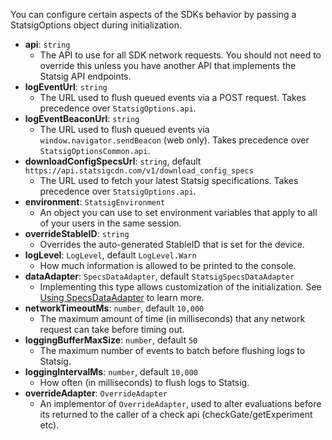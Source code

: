 You can configure certain aspects of the SDKs behavior by passing a StatsigOptions object during initialization.

- **api**: `string`
  - The API to use for all SDK network requests. You should not need to override this unless you have another API that implements the Statsig API endpoints.
- **logEventUrl**: `string`
  - The URL used to flush queued events via a POST request. Takes precedence over `StatsigOptions.api`.
- **logEventBeaconUrl**: `string`
  - The URL used to flush queued events via `window.navigator.sendBeacon` (web only). Takes precedence over `StatsigOptionsCommon.api`.
- **downloadConfigSpecsUrl**: `string`, default `https://api.statsigcdn.com/v1/download_config_specs`
  - The URL used to fetch your latest Statsig specifications. Takes precedence over `StatsigOptions.api`.
- **environment**: `StatsigEnvironment`
  - An object you can use to set environment variables that apply to all of your users in the same session.
- **overrideStableID**: `string`
  - Overrides the auto-generated StableID that is set for the device.
- **logLevel**: `LogLevel`, default `LogLevel.Warn`
  - How much information is allowed to be printed to the console.
- **dataAdapter**: `SpecsDataAdapter`, default `StatsigSpecsDataAdapter`
  - Implementing this type allows customization of the initialization. See [Using SpecsDataAdapter](/client/js-on-device-eval-client/using-evaluations-data-adapter) to learn more.
- **networkTimeoutMs**: `number`, default `10,000`
  - The maximum amount of time (in milliseconds) that any network request can take before timing out.
- **loggingBufferMaxSize**: `number`, default `50`
  - The maximum number of events to batch before flushing logs to Statsig.
- **loggingIntervalMs**: `number`, default `10,000`
  - How often (in milliseconds) to flush logs to Statsig.
- **overrideAdapter**: `OverrideAdapter`
  - An implementor of `OverrideAdapter`, used to alter evaluations before its returned 
  to the caller of a check api (checkGate/getExperiment etc).

